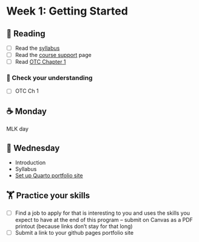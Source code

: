 # Week 1: Getting Started
  
## 📖 Reading

  - [ ] Read the [syllabus](../syllabus.pdf)
- [ ] Read the [course support](../course-support.qmd) page
- [ ] Read [OTC Chapter 1](https://alg.manifoldapp.org/read/open-technical-communication/section/0debb16b-f623-4033-a47b-973d65ab0961)

### 🎯 Check your understanding

- [ ] OTC Ch 1

## ☕ Monday

MLK day
  
## 🐪 Wednesday

- Introduction
- Syllabus
- [Set up Quarto portfolio site](../instructions/setup-github-portfolio.qmd)

##  🏋️ Practice your skills

- [ ] Find a job to apply for that is interesting to you and uses the skills you expect to have at the end of this program – submit on Canvas as a PDF printout (because links don’t stay for that long)
- [ ] Submit a link to your github pages portfolio site

